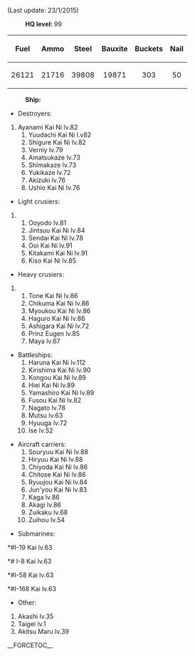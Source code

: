 
(Last update: 23/1/2015)

: '''HQ level:'' '''''99

{| border="0" cellpadding="1" cellspacing="1" class="article-table" style="width: 500px;"
|-
! scope="col" style="text-align:center;" |Fuel
! scope="col" style="text-align:center;" |Ammo
! scope="col" style="text-align:center;" |Steel
! scope="col" style="text-align:center;" |Bauxite
! scope="col" style="text-align:center;" |Buckets
! scope="col" style="text-align:center;" |Nail
|-
| style="text-align:center;" |26121
| style="text-align:center;" |21716
| style="text-align:center;" |39808
| style="text-align:center;" |19871
| style="text-align:center;" |303
| style="text-align:center;" |50
|}
: '''Ship:'''
*Destroyers:
#Ayanami Kai Ni lv.82
##Yuudachi Kai Ni l.v82
##Shigure Kai Ni lv.82
##Verniy lv.79
##Amatsukaze lv.73
##Shimakaze lv.73
## Yukikaze lv.72
## Akizuki lv.76
## Ushio Kai Ni lv.76
*Light crusiers:
##Ooyodo lv.81
##Jintsuu Kai Ni lv.84
##Sendai Kai Ni lv.78
##Ooi Kai Ni lv.91
##Kitakami Kai Ni lv.91
##Kiso Kai Ni lv.85
* Heavy crusiers:
##Tone Kai Ni lv.86
##Chikuma Kai Ni lv.86
##Myoukou Kai Ni lv.86
##Haguro Kai Ni lv.86
## Ashigara Kai Ni lv.72
##Prinz Eugen lv.85
## Maya lv.67
*Battleships:
*#Haruna Kai Ni lv.112
*# Kirishima Kai Ni lv.90
*#Kongou Kai Ni lv.89
*#Hiei Kai Ni lv.89
*#Yamashiro Kai Ni lv.89
*# Fusou Kai Ni lv.82
*#Nagato lv.78
*#Mutsu lv.63
*# Hyuuga lv.72
*#Ise lv.52

*Aircraft carriers:
*#Souryuu Kai Ni lv.88
*#Hiryuu Kai Ni lv.88
*# Chiyoda Kai Ni lv.86
*#Chitose Kai Ni lv.86
*#Ryuujou Kai Ni lv.84
*#Jun'you Kai Ni lv.83
*#Kaga lv.86
*#Akagi lv.86
*#Zuikaku lv.68
*#Zuihou lv.54

*Submarines:

*#I-19 Kai lv.63
*# I-8 Kai lv.63
*#I-58 Kai lv.63
*#I-168 Kai lv.63
* Other:
# Akashi lv.35
# Taigei lv.1
# Akitsu Maru lv.39
__FORCETOC__